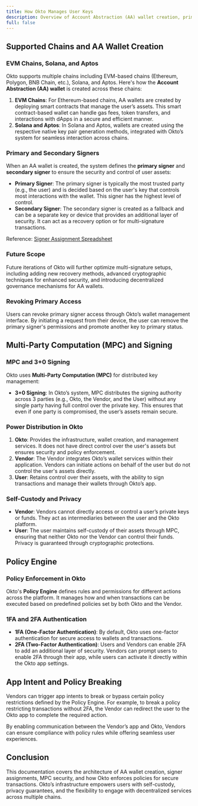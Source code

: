 ```yaml
---
title: How Okto Manages User Keys
description: Overview of Account Abstraction (AA) wallet creation, primary and secondary signers, policy engine, and security mechanisms like MPC and 2FA in Okto’s ecosystem.
full: false
---
```


## Supported Chains and AA Wallet Creation

### EVM Chains, Solana, and Aptos

Okto supports multiple chains including EVM-based chains (Ethereum, Polygon, BNB Chain, etc.), Solana, and Aptos. Here's how the **Account Abstraction (AA) wallet** is created across these chains:

1. **EVM Chains**: For Ethereum-based chains, AA wallets are created by deploying smart contracts that manage the user’s assets. This smart contract-based wallet can handle gas fees, token transfers, and interactions with dApps in a secure and efficient manner.
2. **Solana and Aptos**: In Solana and Aptos, wallets are created using the respective native key pair generation methods, integrated with Okto’s system for seamless interaction across chains.

### Primary and Secondary Signers

When an AA wallet is created, the system defines the **primary signer** and **secondary signer** to ensure the security and control of user assets:

- **Primary Signer**: The primary signer is typically the most trusted party (e.g., the user) and is decided based on the user's key that controls most interactions with the wallet. This signer has the highest level of control.
- **Secondary Signer**: The secondary signer is created as a fallback and can be a separate key or device that provides an additional layer of security. It can act as a recovery option or for multi-signature transactions.

Reference: [Signer Assignment Spreadsheet](https://docs.google.com/spreadsheets/d/18RMLphO3ykFKnaPq9a4YqWG4GDugPO3CX5fBluGohR0/edit?usp=sharing)

### Future Scope

Future iterations of Okto will further optimize multi-signature setups, including adding new recovery methods, advanced cryptographic techniques for enhanced security, and introducing decentralized governance mechanisms for AA wallets.

### Revoking Primary Access

Users can revoke primary signer access through Okto’s wallet management interface. By initiating a request from their device, the user can remove the primary signer's permissions and promote another key to primary status.

## Multi-Party Computation (MPC) and Signing

### MPC and 3+0 Signing

Okto uses **Multi-Party Computation (MPC)** for distributed key management:

- **3+0 Signing**: In Okto’s system, MPC distributes the signing authority across 3 parties (e.g., Okto, the Vendor, and the User) without any single party having full control over the private key. This ensures that even if one party is compromised, the user’s assets remain secure.

### Power Distribution in Okto

1. **Okto**: Provides the infrastructure, wallet creation, and management services. It does not have direct control over the user's assets but ensures security and policy enforcement.
2. **Vendor**: The Vendor integrates Okto’s wallet services within their application. Vendors can initiate actions on behalf of the user but do not control the user's assets directly.
3. **User**: Retains control over their assets, with the ability to sign transactions and manage their wallets through Okto’s app.

### Self-Custody and Privacy

- **Vendor**: Vendors cannot directly access or control a user’s private keys or funds. They act as intermediaries between the user and the Okto platform.
- **User**: The user maintains self-custody of their assets through MPC, ensuring that neither Okto nor the Vendor can control their funds. Privacy is guaranteed through cryptographic protections.

## Policy Engine

### Policy Enforcement in Okto

Okto's **Policy Engine** defines rules and permissions for different actions across the platform. It manages how and when transactions can be executed based on predefined policies set by both Okto and the Vendor.

### 1FA and 2FA Authentication

- **1FA (One-Factor Authentication)**: By default, Okto uses one-factor authentication for secure access to wallets and transactions.
- **2FA (Two-Factor Authentication)**: Users and Vendors can enable 2FA to add an additional layer of security. Vendors can prompt users to enable 2FA through their app, while users can activate it directly within the Okto app settings.

## App Intent and Policy Breaking

Vendors can trigger app intents to break or bypass certain policy restrictions defined by the Policy Engine. For example, to break a policy restricting transactions without 2FA, the Vendor can redirect the user to the Okto app to complete the required action.

By enabling communication between the Vendor’s app and Okto, Vendors can ensure compliance with policy rules while offering seamless user experiences.

## Conclusion

This documentation covers the architecture of AA wallet creation, signer assignments, MPC security, and how Okto enforces policies for secure transactions. Okto’s infrastructure empowers users with self-custody, privacy guarantees, and the flexibility to engage with decentralized services across multiple chains.